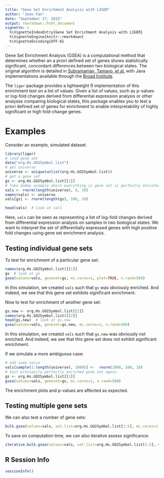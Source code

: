 ```yaml
---
title: "Gene Set Enrichment Analysis with LIGER"
author: "Jean Fan"
date: "September 27, 2015"
output: rmarkdown::html_document
vignette: >
  %\VignetteIndexEntry{Gene Set Enrichment Analysis with LIGER}
  %\VignetteEngine{knitr::rmarkdown}
  %\VignetteEncoding{UTF-8}
---
```


Gene Set Enrichment Analysis (GSEA) is a computational method that determines whether an a priori defined set of genes shows statistically significant, concordant differences between two biological states. The original algorithm is detailed in [Subramanian, Tamayo, et al.](http://www.pnas.org/content/102/43/15545.full.pdf) with Java implementations available through the [Broad Institute](http://www.broadinstitute.org/gsea/index.jsp). 

The `liger` package provides a lightweight R implementation of this enrichment test on a list of values. Given a list of values, such as p-values or log-fold changes derived from differential expression analysis or other analyses comparing biological states, this package enables you to test a priori defined set of genes for enrichment to enable interpretability of highly significant or high fold-change genes. 

# Examples

Consider an example, simulated dataset.

```r
library(liger)
# load gene set
data("org.Hs.GO2Symbol.list")  
# get universe
universe <- unique(unlist(org.Hs.GO2Symbol.list))
# get a gene set
gs <- org.Hs.GO2Symbol.list[[1]]
# fake dummy example where everything in gene set is perfectly enriched
vals <- rnorm(length(universe), 0, 10)
names(vals) <- universe
vals[gs] <- rnorm(length(gs), 100, 10)

head(vals)  # look at vals
```

Here, `vals` can be seen as representing a list of log-fold changes derived from differential expression analysis on samples in two biological states. We want to interpret the set of differentially expressed genes with high positive fold changes using gene set enrichment analysis.

## Testing individual gene sets

To test for enrichment of a particular gene set:

```r
names(org.Hs.GO2Symbol.list)[[1]]
gs  # look at gs
gsea(values=vals, geneset=gs, mc.cores=1, plot=TRUE, n.rand=500)
```

In this simulation, we created `vals` such that `gs` was obviously enriched. And indeed, we see that this gene set exhibits significant enrichment.

Now to test for enrichment of another gene set:

```r
gs.new <- org.Hs.GO2Symbol.list[[2]]
names(org.Hs.GO2Symbol.list)[[2]]
head(gs.new)  # look at gs.new
gsea(values=vals, geneset=gs.new, mc.cores=1, n.rand=500)
```

In this simulation, we created `vals` such that `gs.new` was obviously not enriched. And indeed, we see that this gene set does not exhibit significant enrichment.

If we simulate a more ambiguous case:
```r
# add some noise
vals[sample(1:length(universe), 1000)] <-  rnorm(1000, 100, 10)
# test previously perfectly enriched gene set again
gs <- org.Hs.GO2Symbol.list[[1]]
gsea(values=vals, geneset=gs, mc.cores=1, n.rand=500)
```
The enrichment plots and p-values are affected as expected.

## Testing multiple gene sets

We can also test a number of gene sets:

```r
bulk.gsea(values=vals, set.list=org.Hs.GO2Symbol.list[1:5], mc.cores=1, n.rand=500)
```

To save on computation time, we can also iterative assess significance:
```r
iterative.bulk.gsea(values=vals, set.list=org.Hs.GO2Symbol.list[1:5], mc.cores=1, n.rand=500)
```

##  R Session Info
```r
sessionInfo()
```
